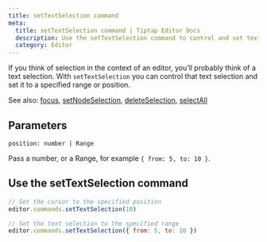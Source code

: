 ```yaml
---
title: setTextSelection command
meta:
  title: setTextSelection command | Tiptap Editor Docs
  description: Use the setTextSelection command to control and set text selection to a specified range or position. Learn more in our docs!
  category: Editor
---
```


If you think of selection in the context of an editor, you’ll probably think of a text selection. With `setTextSelection` you can control that text selection and set it to a specified range or position.

See also: [focus](/3.x/editor/api/commands/selection/focus), [setNodeSelection](/3.x/editor/api/commands/selection/set-node-selection), [deleteSelection](/3.x/editor/api/commands/selection/delete-selection), [selectAll](/3.x/editor/api/commands/selection/select-all)

## Parameters

`position: number | Range`

Pass a number, or a Range, for example `{ from: 5, to: 10 }`.

## Use the setTextSelection command

```js
// Set the cursor to the specified position
editor.commands.setTextSelection(10)

// Set the text selection to the specified range
editor.commands.setTextSelection({ from: 5, to: 10 })
```
